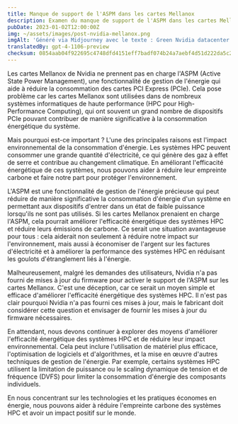 ```yaml
---
title: Manque de support de l'ASPM dans les cartes Mellanox
description: Examen du manque de support de l'ASPM dans les cartes Mellanox de Nvidia et son impact sur l'efficacité énergétique des systèmes informatiques de haute performance.
pubDate: 2023-01-02T12:00:00Z
img: ~/assets/images/post-nvidia-mellanox.png
imgAlt: 'Généré via Midjourney avec le texte : Green Nvidia datacenter inside a glass biosphere emitting gray gas, impactful, colorful, reallistic, canon lens, high detail --v 4 --ar 3:2'
translatedBy: gpt-4-1106-preview
checksum: 0854aab04f922695c4748dfd4151eff7badf074b24a7aebf4d51d222da5c2eb0
---
```


Les cartes Mellanox de Nvidia ne prennent pas en charge l'ASPM (Active State Power Management), une fonctionnalité de gestion de l'énergie qui aide à réduire la consommation des cartes PCI Express (PCIe). Cela pose problème car les cartes Mellanox sont utilisées dans de nombreux systèmes informatiques de haute performance (HPC pour High-Performance Computing), qui ont souvent un grand nombre de dispositifs PCIe pouvant contribuer de manière significative à la consommation énergétique du système.

Mais pourquoi est-ce important ? L'une des principales raisons est l'impact environnemental de la consommation d'énergie. Les systèmes HPC peuvent consommer une grande quantité d'électricité, ce qui génère des gaz à effet de serre et contribue au changement climatique. En améliorant l'efficacité énergétique de ces systèmes, nous pouvons aider à réduire leur empreinte carbone et faire notre part pour protéger l'environnement.

L'ASPM est une fonctionnalité de gestion de l'énergie précieuse qui peut réduire de manière significative la consommation d'énergie d'un système en permettant aux dispositifs d'entrer dans un état de faible puissance lorsqu'ils ne sont pas utilisés. Si les cartes Mellanox prenaient en charge l'ASPM, cela pourrait améliorer l'efficacité énergétique des systèmes HPC et réduire leurs émissions de carbone. Ce serait une situation avantageuse pour tous : cela aiderait non seulement à réduire notre impact sur l'environnement, mais aussi à économiser de l'argent sur les factures d'électricité et à améliorer la performance des systèmes HPC en réduisant les goulots d'étranglement liés à l'énergie.

Malheureusement, malgré les demandes des utilisateurs, Nvidia n'a pas fourni de mises à jour du firmware pour activer le support de l'ASPM sur les cartes Mellanox. C'est une déception, car ce serait un moyen simple et efficace d'améliorer l'efficacité énergétique des systèmes HPC. Il n'est pas clair pourquoi Nvidia n'a pas fourni ces mises à jour, mais le fabricant doit considérer cette question et envisager de fournir les mises à jour du firmware nécessaires.

En attendant, nous devons continuer à explorer des moyens d'améliorer l'efficacité énergétique des systèmes HPC et de réduire leur impact environnemental. Cela peut inclure l'utilisation de matériel plus efficace, l'optimisation de logiciels et d'algorithmes, et la mise en œuvre d'autres techniques de gestion de l'énergie. Par exemple, certains systèmes HPC utilisent la limitation de puissance ou le scaling dynamique de tension et de fréquence (DVFS) pour limiter la consommation d'énergie des composants individuels.

En nous concentrant sur les technologies et les pratiques économes en énergie, nous pouvons aider à réduire l'empreinte carbone des systèmes HPC et avoir un impact positif sur le monde.
